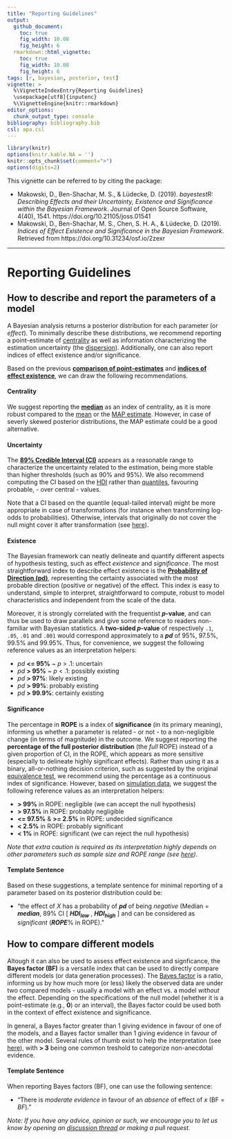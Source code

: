 ```yaml
---
title: "Reporting Guidelines"
output: 
  github_document:
    toc: true
    fig_width: 10.08
    fig_height: 6
  rmarkdown::html_vignette:
    toc: true
    fig_width: 10.08
    fig_height: 6
tags: [r, bayesian, posterior, test]
vignette: >
  %\VignetteIndexEntry{Reporting Guidelines}
  \usepackage[utf8]{inputenc}
  %\VignetteEngine{knitr::rmarkdown}
editor_options: 
  chunk_output_type: console
bibliography: bibliography.bib
csl: apa.csl
---
```


```r
library(knitr)
options(knitr.kable.NA = '')
knitr::opts_chunk$set(comment=">")
options(digits=2)
```


This vignette can be referred to by citing the package:

- Makowski, D., Ben-Shachar, M. S., \& Lüdecke, D. (2019). *bayestestR: Describing Effects and their Uncertainty, Existence and Significance within the Bayesian Framework*. Journal of Open Source Software, 4(40), 1541. https://doi.org/10.21105/joss.01541
- Makowski, D., Ben-Shachar, M. S., Chen, S. H. A., \& Lüdecke, D. (2019). *Indices of Effect Existence and Significance in the Bayesian Framework*. Retrieved from https://doi.org/10.31234/osf.io/2zexr

---

# Reporting Guidelines

## How to describe and report the parameters of a model

A Bayesian analysis returns a posterior distribution for each parameter (or *effect*). To minimally describe these distributions, we recommend reporting a point-estimate of [centrality](https://en.wikipedia.org/wiki/Central_tendency) as well as information characterizing the estimation uncertainty (the [dispersion](https://en.wikipedia.org/wiki/Statistical_dispersion)). Additionally, one can also report indices of effect existence and/or significance.

Based on the previous [**comparison of point-estimates**](https://easystats.github.io/bayestestR/articles/indicesEstimationComparison.html) and [**indices of effect existence**](https://easystats.github.io/bayestestR/articles/indicesExistenceComparison.html), we can draw the following recommendations.

#### **Centrality**

We suggest reporting the [**median**](https://easystats.github.io/bayestestR/reference/point_estimate.html) as an index of centrality, as it is more robust compared to the [mean](https://easystats.github.io/bayestestR/reference/point_estimate.html) or the [MAP estimate](https://easystats.github.io/bayestestR/reference/map_estimate.html). However, in case of severly skewed posterior distributions, the MAP estimate could be a good alternative.
 

#### **Uncertainty** 

The [**89\% Credible Interval (CI)**](https://easystats.github.io/bayestestR/articles/credible_interval.html) appears as a reasonable range to characterize the uncertainty related to the estimation, being more stable than higher thresholds (such as 90\% and 95\%). We also recommend computing the CI based on the [HDI](https://easystats.github.io/bayestestR/reference/hdi.html) rather than [quantiles](https://easystats.github.io/bayestestR/reference/ci.html), favouring probable, - over central - values. 

Note that a CI based on the quantile (equal-tailed interval) might be more appropriate in case of transformations (for instance when transforming log-odds to probabilities). Otherwise, intervals that originally do not cover the null might cover it after transformation (see [here](https://easystats.github.io/bayestestR/articles/credible_interval.html#different-types-of-cis)).


#### **Existence** 

The Bayesian framework can neatly delineate and quantify different aspects of hypothesis testing, such as effect *existence* and *significance*. The most straightforward index to describe effect existence is the [**Probability of Direction (pd)**](https://easystats.github.io/bayestestR/articles/probability_of_direction.html), representing the certainty associated with the most probable direction (positive or negative) of the effect. This index is easy to understand, simple to interpret, straightforward to compute, robust to model characteristics and independent from the scale of the data. 

Moreover, it is strongly correlated with the frequentist ***p*-value**, and can thus be used to draw parallels and give some reference to readers non-familiar with Bayesian statistics. A **two-sided *p*-value** of respectively `.1`, `.05`, `.01` and `.001` would correspond approximately to a ***pd*** of 95\%, 97.5\%, 99.5\% and 99.95\%. Thus, for convenience, we suggest the following reference values as an interpretation helpers:

  - *pd* **\<= 95\%** ~ *p* \> .1: uncertain
  - *pd* **\> 95\%** ~ *p* \< .1: possibly existing
  - *pd* **\> 97\%**: likely existing
  - *pd* **\> 99\%**: probably existing
  - *pd* **\> 99.9\%**: certainly existing

#### **Significance** 

The percentage in **ROPE** is a index of **significance** (in its primary meaning), informing us whether a parameter is related - or not - to a non-negligible change (in terms of magnitude) in the outcome. We suggest reporting the **percentage of the full posterior distribution** (the *full* ROPE) instead of a given proportion of CI, in the ROPE, which appears as more sensitive (especially to delineate highly significant effects). Rather than using it as a binary, all-or-nothing decision criterion, such as suggested by the original [equivalence test](https://easystats.github.io/bayestestR/articles/region_of_practical_equivalence.html#equivalence-test), we recommend using the percentage as a continuous index of significance. However, based on [simulation data](https://easystats.github.io/bayestestR/articles/indicesExistenceComparison.html), we suggest the following reference values as an interpretation helpers:


  - **\> 99\%** in ROPE: negligible (we can accept the null hypothesis)
  - **\> 97.5\%** in ROPE: probably negligible
  - **\<= 97.5\%** \& **\>= 2.5\%** in ROPE: undecided significance
  - **\< 2.5\%** in ROPE: probably significant
  - **\< 1\%** in ROPE: significant (we can reject the null hypothesis)


*Note that extra caution is required as its interpretation highly depends on other parameters such as sample size and ROPE range (see [here](https://easystats.github.io/bayestestR/articles/region_of_practical_equivalence.html#sensitivity-to-parameters-scale))*.


#### **Template Sentence** 

Based on these suggestions, a template sentence for minimal reporting of a parameter based on its posterior distribution could be:

- "the effect of *X* has a probability of ***pd*** of being *negative* (Median = ***median***, 89\% CI [ ***HDI<sub>low</sub>*** , ***HDI<sub>high</sub>*** ] and can be considered as *significant* (***ROPE***\% in ROPE)."

## How to compare different models

Altough it can also be used to assess effect existence and signficance, the **Bayes factor (BF)** is a versatile index that can be used to directly compare different models (or data generation processes). The [Bayes factor](https://easystats.github.io/bayestestR/articles/bayes_factors.html) is a ratio, informing us by how much more (or less) likely the observed data are under two compared models - usually a model with an effect vs. a model *without* the effect. Depending on the specifications of the null model (whether it is a point-estimate (e.g., **0**) or an interval), the Bayes factor could be used both in the context of effect existence and significance.

In general, a Bayes factor greater than 1 giving evidence in favour of one of the models, and a Bayes factor smaller than 1 giving evidence in favour of the other model. Several rules of thumb exist to help the interpretation (see [here](https://easystats.github.io/report/articles/interpret_metrics.html#bayes-factor-bf)), with **\> 3** being one common treshold to categorize non-anecdotal evidence.
 

#### **Template Sentence** 

When reporting Bayes factors (BF), one can use the following sentence: 

- "There is *moderate evidence* in favour of an *absence* of effect of *x* (BF = *BF*)."





*Note: If you have any advice, opinion or such, we encourage you to let us know by opening an [discussion thread](https://github.com/easystats/bayestestR/issues) or making a pull request.*
